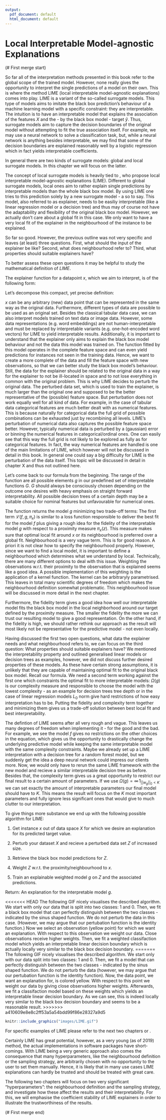 ```yaml
---
output:
  pdf_document: default
  html_document: default
---
```

# Local Interpretable Model-agnostic Explanations

(# First merge start)

So far all of the interpretation methods presented in this book refer to the global scope of the trained model.
However, none really gives the opportunity to interpret the single predictions of a model on their own.
This is where the method LIME (local interpretable model-agnostic explanations) comes into play.
LIME is a variant of the so-called surrogate models.
This type of models aims to imitate the black box prediction's behaviour of a machine learning model with a specific constraint: they are interpretable.
The intuition is to have an interpretable model that explains the association of the features $X$ and the - by the black box model - \emph{predicted} target $\hat{y}$.
Thus, surrogate models aim to capture the decision boundaries of the original model without attempting to fit the true association itself.
For example, we may use a neural network to solve a classification task, but, while a neural network is anything besides interpretable, we may find that some of the decision boundaries are explained reasonably well by a logistic regression which in fact yields interpretable coefficients.

In general there are two kinds of surrogate models: global and local surrogate models.
In this chapter we will focus on the latter.

The concept of local surrogate models is heavily tied to \cite{LIME}, who propose local interpretable model-agnostic explanations (LIME). 
Different to global surrogate models, local ones aim to rather explain single predictions by interpretable models than the whole black box model.
By using LIME one tries to \emph{locally interpret} this prediction solely by a new surrogate model - a \emph{model-agnostic explanation} so to say. 
This model, also referred to as explainer, needs to be easiliy interpretable (like a linear regression model or a decision tree) and thus may of course not have the adaptability and flexibility of the original black box model.
However, we actually don't care about a global fit in this case.
We only want to have a very local fit of the explainer in the neighbourhood of the instance to be explained. 

So far so good. 
However, the previous outline was not very specific and leaves (at least) three questions.
First, what should the input of the explainer be like?
Second, what does neighbourhood refer to?
Third, what properties should suitable explainers have?

To better assess these open questions it may be helpful to study the mathematical definition of $LIME$.

The explainer function for a datapoint $x$, which we aim to interpret, is of the following form:

\begin{equation}
  explainer\left(x\right) = arg\,min_{g \epsilon G} \,\mathcal{L}\left(f, g, \pi_x \right) + \Omega\left(g\right)
\end{equation}

Let's decompose this compact, yet precise definition:

$x$ can be any arbitrary (new) data point that can be represented in the same way as the original data.
Furthermore, different types of data are possible to be used as an original set. 
Besides the classical tabular data case, we can also interpret models trained on text data or image data. 
However, some data representations (e.g. word embeddings) are not human-interpretable and must be replaced by interpretable variants (e.g. one-hot-encoded word vectors) for LIME to yield interpretable results.
Additionally, it is important to understand that the explainer only aims to explain the black box model behaviour and not the data this model was trained on.
The function fitted by this model operates in the complete feature space and can even yield predictions for instances not seen in the training data.
Hence, we want to create a more complete \emph{grid} of the data and fill the feature space with new observations, so that we can better study the black box model's behaviour.
Still, the data for the explainer should be related to the original data in a way for the explainer to not be ill-located in space and to not lose everything in common with the original problem.
This is why LIME decides to perturb the original data.
The perturbed data set, which is used to train the explainer, is much larger than the original one and supposed to be the better representative of the (possible) feature space.
But perturbation does not work equally well for all kind of data.
For example, in the case of tabular data categorical features are much better dealt with as numerical features.
This is because naturally for categorical data the full grid of possible combinations can be exhausted just by recombining all levels.
LIME's perturbation of numerical data also captures the possible feature space better. 
However, typically numerical data is perturbed by a (gaussian) error or binning the numerical features in categorical/ordinal ones.
One can easily see that this way the full grid is not likely to be explored as fully as for categorical features.
In fact, the way numerical features are handled is one of the main limitations of LIME, which however will not be discussed in detail in this book.
In general one could say a big difficulty for LIME is the perturbation of the data itself.
This topic will be discussed in detail in chapter X and thus not outlined here.

Let's come back to our formula from the beginning.
The range of the function are all possible elements $g$ in our predefined set of interpretable functions $G$. 
$G$ should always be consciously chosen depending on the outcome one desires with heavy emphasis on straight forward interpretability.
All possible decision trees of a certain depth may be a suitable choice for nominal features but unfavourable for numerical ones.

The function returns the model $g$ minimizing two trade-off terms: 
The first term $\mathcal{L}\left(f, g, \pi_x \right)$ is similar to a loss function responsible to deliver the best fit for the model $f$ plus giving a rough idea for the fidelity of the interpretable model $g$ with respect to a proximity measure $\pi_x(z)$.
This measure makes sure that optimal local fit around $x$ or its neighbourhood is preferred over a global fit.
Neighbourhood is a very vague term.
This is for good reason.
A priori it is not clear how to specify the neighbourhood properly.
However, since we want to find a local model, it is important to define a neighbourhood which determines what we understand by local.
Technically, there are many different options to deal with this issue.
Weighting the observations w.r.t. their proximity to the observation that is explained seems like a good idea.
A possible implementation of this weighting is the application of a kernel function.
The kernel can be arbitraryly parametrised.
This leaves in total many scientific degrees of freedom which makes the neighbourhood definition somewhat problematic.
This neighbourhood issue will be discussed in more detail in the next chapter.

Furthermore, the fidelity term  gives a good idea how well our interpretable model fits the black box model in the local neighborhood around our target defined by the proximity measure.
The smaller the fidelity the more we can trust our resulting model to give a good representation. 
On the other hand, if the fidelity is high, we should rather rethink our approach as the result will most likely not be representative for the predictive model - not even locally.

Having discussed the first two open questions, what data the explainer needs and what neighbourhood refers to, we can focus on the third question:
What properties should suitable explainers have?
We mentioned the interpretability property and outlined generalised linear models or decision trees as examples, however, we did not discuss further desired properties of these models.
As these have certain strong assumptions, it is unlikely that they are capable of maintaining optimal fit to the original black box model. 
Recall our formula.
We need a second term working against the first one which constraints the optimal fit to more interpretable models: 
$\Omega\left(g\right)$ is our complexity measure and responsible to choose the model with the lowest complexity - as an example for decision trees tree depth or in the case of linear regression models $L_0$ norm give hard restrictions of how easy interpretation has to be. 
Putting the fidelity and complexity term together and minimizing them gives us a trade-off solution between best local fit and best interpretability. 

The defintion of LIME seems after all very rough and vague.
This leaves us many degrees of freedom when implementing it - for the good and the bad.
For example, we see the model $f$ gives no restrictions on the other choices in the equation, which gives us the opportunity to drastically change the underlying predictive model while keeping the same interpretable model with the same complexity constraints. 
Maybe we already set up a LIME interpretation with a decision tree for a random forest model, but we suddenly get the idea a deep neural network could impress our clients more.
Now, we would only have to rerun the same LIME framework with the new model and recieve a similar interpretable decision tree as before.
Besides that, the complexity term gives us a great opportunity to restrict our final result to a certain amount of parameters. 
If we use $\Omega(g) = \infty \, 1_{||w_g||_0<K}$ we can set exactly the amount of interpretable parameters our final model should have to $K$. 
This means the result will focus on the $K$ most important parameters and fully ignore less significant ones that would give to much clutter to our interpretation.


To give things more substance we end up with the following possible algorithm for LIME:

1. Get instance $x$ out of data space $X$ for which we desire an explanation for its predicted target value.

2. Perturb your dataset $X$ and recieve a perturbed data set $Z$ of increased size. 

3. Retrieve the black box model predictions for $Z$.

4. Weight $Z$ w.r.t. the proximity/neighbourhood to $x$.

5. Train an explainable weighted model $g$ on $Z$ and the associated predictions.

Return: An explanation for the interpretable model $g$.

<<<<<<< HEAD
The following GIF nicely visualises the described algorithm.
We start with only our data that is split into two classes: 1 and 0.
Then, we fit a black box model that can perfectly distinguish between the two classes - indicated by the sinus shaped function.
We do not perturb the data  in this case.
(However, we may argue that our pertubation function is the identity function.)
Now we select an observation (yellow point) for which we want an explanation.
With respect to this observation we weight our data.
Close observations receive higher weights.
Then, we fit a weighted classifaction model which yields an interpretable linear decision boundary which is actually locally very similar to the black box decision boundary.
=======
The following GIF nicely visualises the described algorithm. 
We start only with our data split into two classes: 1 and 0.
Then, we fit a model that can perfectly distinguish between the two classes - indicated by the sinus shaped function.
We do not perturb the data (however, we may argue that our pertubation function is the identity function).
Now, the data point, we want an explanation for, is colored yellow.
With respect to this point we weight our data by giving close observations higher weights.
Afterwards, we fit a classifaction model based on these weights which yields an interpretable linear decision boundary. As we can see, this is indeed locally very similar to the black box decision boundary and seems to be a reasonable result.
>>>>>>> a410609e8e8c2ff53a5a54bdd99f86e28327a9d5

```r
knitr::include_graphics("images/LIME.gif")
```

For specific examples of LIME please refer to the next two chapters or \cite{Molnar}.

Certainly LIME has great potential, however, as a very young (as of 2019) method, the actual implementations in software packages have short-comings.
With LIME being a very generic approach also comes the consequence that many hyperparameters, like the neighbourhood definition or the sampling strategy, are arbitrarily chosen with no opportunity to the user to set them manually.
Hence, it is likely that in many use cases LIME explanations can hardly be trusted and should be treated with great care.

The following two chapters will focus on two very significant "hyperparameters": the neighbourhood definition and the sampling strategy, and investigate how these affect the results and their interpretability.
For this, we will emphasise the coefficient stability of LIME explainers in order to illustrate the trustworthiness of the results. 

(# First merge end) 
